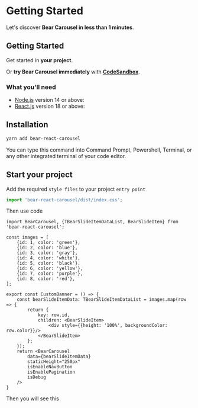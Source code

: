 
# Getting Started

Let's discover **Bear Carousel in less than 1 minutes**.

## Getting Started

Get started in **your project**.

Or **try Bear Carousel immediately** with **[CodeSandbox](https://codesandbox.io/s/bear-react-carousel-9h6eu?file=/src/CustomCarousel.tsx)**.

### What you'll need

- [Node.js](https://nodejs.org/en/download/) version 14 or above:
- [React.js](https://react.dev/) version 18 or above:

## Installation

 ```bash
yarn add bear-react-carousel
```


You can type this command into Command Prompt, Powershell, Terminal, or any other integrated terminal of your code editor.

## Start your project

Add the required `style files` to your project `entry point`

```jsx title="/src/App.tsx"
import 'bear-react-carousel/dist/index.css';
```

Then use code

```tsx
import BearCarousel, {TBearSlideItemDataList, BearSlideItem} from 'bear-react-carousel';

const images = [
    {id: 1, color: 'green'},
    {id: 2, color: 'blue'},
    {id: 3, color: 'gray'},
    {id: 4, color: 'white'},
    {id: 5, color: 'black'},
    {id: 6, color: 'yellow'},
    {id: 7, color: 'purple'},
    {id: 8, color: 'red'},
];

export const CustomBanner = () => {
    const bearSlideItemData: TBearSlideItemDataList = images.map(row => {
        return {
            key: row.id,
            children: <BearSlideItem>
                <div style={{height: '100%', backgroundColor: row.color}}/>
            </BearSlideItem>
        };
    });
    return <BearCarousel
        data={bearSlideItemData} 
        staticHeight="250px"
        isEnableNavButton
        isEnablePagination
        isDebug
    />
}
```

Then you will see this


<Carousel
    data={colorData}
    staticHeight="250px"
    isEnableNavButton
    isEnablePagination
    isDebug
/>
